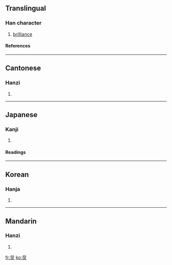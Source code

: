 {{see|耿}}

==Translingual==
===Han character===
{{Han char|rn=86|rad=火|as=04|sn=8|four=6080<sub>9</sub>|canj=日火 (AF)}}
# [[brilliance]]
====References====
{{Han ref|kx=0666.320|dkj=18896|hdz=32191.170|uh=7085|ud=28805|bh=CD52|bd=52562}}

----
==Cantonese==
===Hanzi===
{{yue-hanzi|jyut=|y=gwai6, gwing2}}
# {{defn|Cantonese}}

----
==Japanese==
===Kanji===
{{ja-kanji|grade=|rs=火04}}
# {{defn|Japanese}} 
====Readings====
{{ja-readings|on=[[けい]] (kei), [[きょう]] (kyō), [[えい]] (ei), [[よう]] (yō)|kun=[[あらわれる]] (arawareru)}}

----
==Korean==
===Hanja===
{{ko-hanja|hangeul=경|eumhun=|rv=gyeong|mr=kyŏng|y=keyng}}
# {{defn|Korean}}

----
==Mandarin==
===Hanzi===
{{cmn-hanzi|pin=[[jiǒng]] (jiong3)|wg=chiung<sup>3</sup>}}
# {{defn|Mandarin}}

[[fr:炅]]
[[ko:炅]]